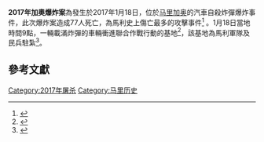 {{NoteTA
|G1=Toponym
}}
{{Infobox civilian attack
|title = 2017年加奧爆炸案
|image =
|map={{Location map | Mali
| width = 300
| float = right
| label = 加奧
  | marksize = 8
  | lat_deg = 16 | lat_min = 16
  | lon_deg = 0 | lon_min = 03
}}
|caption = 
|location = [[马里|马里]][[加奥|加奥]]
|target = 
|partof = [[马里北部冲突|马里北部冲突]]
|date = 2017年1月18日
|time = 
|timezone = 
|type = [[自殺攻擊|自殺攻擊]]
|fatalities=77
|injuries = 約115
|perpetrators = {{tsl|en|Al-Mourabitoun (militant group)||Al-Mourabitoun}}
|weapons = 
}}
'''2017年加奧爆炸案'''為發生於2017年1月18日，位於[[马里|马里]][[加奥|加奥]]的汽車自殺炸彈爆炸事件，此次爆炸案造成77人死亡，為馬利史上傷亡最多的攻擊事件<ref name="euronews">{{cite web|title=Al Qaeda-linked group claims Mali's deadliest suicide attack|url=http://www.euronews.com/2017/01/18/al-qaeda-linked-group-claims-mali-s-deadliest-suicide-attack|website=euronews|accessdate=19 January 2017|archive-date=2017-01-19|archive-url=https://web.archive.org/web/20170119113221/http://www.euronews.com/2017/01/18/al-qaeda-linked-group-claims-mali-s-deadliest-suicide-attack|dead-url=no}}</ref>
。1月18日當地時間9點，一輛載滿炸彈的車輛衝進聯合作戰行動的基地<Ref name="nytimes">
{{cite web|url=https://www.nytimes.com/2017/01/18/world/africa/suicide-attack-at-military-camp-in-mali-kills-scores.html|title=Suicide Attack at Military Camp in Mali Kills Scores|publisher=The New York Times|date=18 January 2017|accessdate=19 January 2017|archive-date=2017-01-20|archive-url=https://web.archive.org/web/20170120070200/https://www.nytimes.com/2017/01/18/world/africa/suicide-attack-at-military-camp-in-mali-kills-scores.html|dead-url=no}}
</ref>，該基地為馬利軍隊及民兵駐紮<Ref name="wpost">{{cite web|url=https://www.washingtonpost.com/world/truck-bomb-kills-50-pro-government-fighters-in-northern-mali/2017/01/18/a5b597f0-dd79-11e6-ad42-f3375f271c9c_story.html?utm_term=.b9f58b2af911|title=Truck bomb kills at least 60, including army troops, in northern Mali |publisher=The Washington Post|date=18 January 2017|accessdate=19 January 2017}}</ref>。

== 參考文獻 ==
{{reflist}}

{{Mali-stub}}

[[Category:2017年屠杀|Category:2017年屠杀]]
[[Category:马里历史|Category:马里历史]]